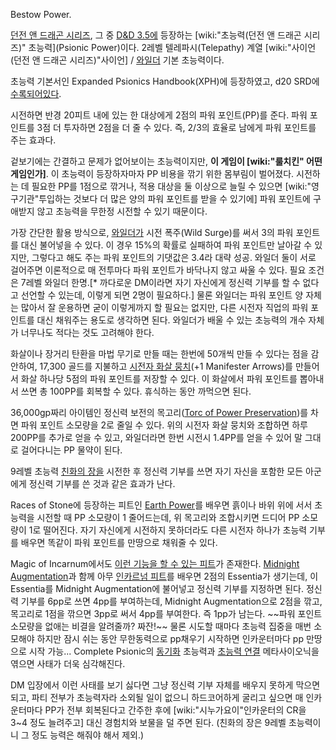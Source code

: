 Bestow Power.

[[던전 앤 드래곤 시리즈]], 그 중 [[D&D 3.5]]에 등장하는 [wiki:"초능력(던전 앤 드래곤 시리즈)" 초능력](Psionic Power)이다.
2레벨 텔레파시(Telepathy) 계열 [wiki:"사이언(던전 앤 드래곤 시리즈)"사이언] / [[와일더]] 기본 초능력이다. 

초능력 기본서인 Expanded Psionics Handbook(XPH)에 등장하였고, d20 SRD에 [http://www.d20srd.org/srd/psionic/powers/bestowPower.htm 수록되어있다].

시전하면 반경 20피트 내에 있는 한 대상에게 2점의 파워 포인트(PP)를 준다. 파워 포인트를 3점 더 투자하면 2점을 더 줄 수 있다. 즉, 2/3의 효율로 남에게 파워 포인트를 주는 효과다.




겉보기에는 간결하고 문제가 없어보이는 초능력이지만, '''이 게임이 [wiki:"룰치킨" 어떤 게임인가]'''. 이 초능력이 등장하자마자 PP 비용을 깎기 위한 몸부림이 벌어졌다. 시전하는 데 필요한 PP를 1점으로 깎거나, 적용 대상을 둘 이상으로 늘릴 수 있으면 [wiki:"영구기관"투입하는 것보다 더 많은 양의 파워 포인트를 받을 수 있기에] 파워 포인트에 구애받지 않고 초능력을 무한정 시전할 수 있기 때문이다.

가장 간단한 활용 방식으로, [[와일더]]가 시전 폭주(Wild Surge)를 써서 3의 파워 포인트를 대신 불어넣을 수 있다. 이 경우 15%의 확률로 실패하여 파워 포인트만 날아갈 수 있지만, 그렇다고 해도 주는 파워 포인트의 기댓값은 3.4라 대략 성공. 와일더 둘이 서로 걸어주면 이론적으로 매 전투마다 파워 포인트가 바닥나지 않고 싸울 수 있다. 필요 조건은 7레벨 와일더 한명.[* 까다로운 DM이라면 자기 자신에게 정신력 기부를 할 수 없다고 선언할 수 있는데, 이렇게 되면 2명이 필요하다.] 물론 와일더는 파워 포인트 양 자체는 많아서 잘 운용하면 굳이 이렇게까지 할 필요는 없지만, 다른 시전자 직업의 파워 포인트를 대신 채워주는 용도로 생각하면 된다. 와일더가 배울 수 있는 초능력의 개수 자체가 너무나도 적다는 것도 고려해야 한다.

화살이나 장거리 탄환을 마법 무기로 만들 때는 한번에 50개씩 만들 수 있다는 점을 감안하여, 17,300 골드를 지불하고 [http://www.d20srd.org/srd/psionic/items/weapons.htm#manifesterWeapon 시전자 화살 뭉치](+1 Manifester Arrows)를 만들어서 화살 하나당 5점의 파워 포인트를 저장할 수 있다. 이 화살에서 파워 포인트를 뽑아내서 쓰면 총 100PP를 회복할 수 있다. 휴식하는 동안 까먹으면 된다.

36,000gp짜리 아이템인 정신력 보전의 목고리([http://www.d20srd.org/srd/psionic/items/universalItems.htm#torcofPowerPreservation Torc of Power Preservation])를 차면 파워 포인트 소모량을 2로 줄일 수 있다. 위의 시전자 화살 뭉치와 조합하면 하루 200PP를 추가로 얻을 수 있고, 와일더라면 한번 시전시 1.4PP를 얻을 수 있어 말 그대로 걸어다니는 PP 물약이 된다.

9레벨 초능력 [[친화의 장]]을 시전한 후 정신력 기부를 쓰면 자기 자신을 포함한 모든 아군에게 정신력 기부를 쓴 것과 같은 효과가 난다.

Races of Stone에 등장하는 피트인 [http://dndtools.eu/feats/races-of-stone--82/earth-power--796/ Earth Power]를 배우면 흙이나 바위 위에 서서 초능력을 시전할 때 PP 소모량이 1 줄어드는데, 위 목고리와 조합시키면 드디어 PP 소모량이 1로 떨어진다. 자기 자신에게 시전하지 못하더라도 다른 시전자 하나가 초능력 기부를 배우면 똑같이 파워 포인트를 만땅으로 채워줄 수 있다.

Magic of Incarnum에서도 [http://www.wizards.com/default.asp?x=dnd/psm/20060217a 이런 기능을 할 수 있는 피트]가 존재한다. [http://dndtools.eu/feats/magic-of-incarnum--74/midnight-augmentation--1939/ Midnight Augmentation]과 함께 아무 [http://dndtools.eu/feats/magic-of-incarnum--74/azure-talent--167/ 인카르넘 피트]를 배우면 2점의 Essentia가 생기는데, 이 Essentia를 Midnight Augmentation에 불어넣고 정신력 기부를 지정하면 된다. 정신력 기부를 6pp로 쓰면 4pp를 부여하는데, Midnight Augmentation으로 2점을 깎고, 목고리로 1점을 깎으면 3pp로 써서 4pp를 부여한다. 즉 1pp가 남는다. ~~파워 포인트 소모량을 없애는 비결을 알려줄까? 짜잔!~~ 물론 시도할 때마다 초능력 집중을 매번 소모해야 하지만 잠시 쉬는 동안 무한동력으로 pp채우기 시작하면 인카운터마다 pp 만땅으로 시작 가능...
Complete Psionic의 [http://therafimrpg.wikidot.com/synchronicity 동기화] 초능력과 [http://dndtools.eu/feats/complete-psionic--59/linked-power--1779/ 초능력 연결] 메타사이오닉을 엮으면 사태가 더욱 심각해진다.



DM 입장에서 이런 사태를 보기 싫다면 그냥 정신력 기부 자체를 배우지 못하게 막으면 되고, 파티 전부가 초능력자라 소외될 일이 없으니 하드코어하게 굴리고 싶으면 매 인카운터마다 PP가 전부 회복된다고 간주한 후에 [wiki:"시누가요이"인카운터의 CR을 3~4 정도 늘려주고] 대신 경험치와 보물을 덜 주면 된다. (친화의 장은 9레벨 초능력이니 그 정도 능력은 해줘야 해서 제외.)
